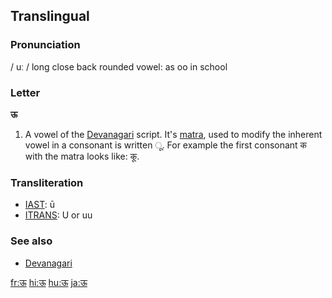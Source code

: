 ==Translingual==

===Pronunciation===
/ uː / long close back rounded vowel: as oo in school

===Letter===
'''ऊ'''

# A vowel of the [[Devanagari]] script.  It's [[matra]], used to modify the inherent vowel in a consonant is written &#x0942;.  For example the first consonant क with the matra looks like: कू.

===Transliteration===
{{rfc-header|Transliteration}}
*[[w:IAST|IAST]]: ū
*[[w:ITRANS|ITRANS]]: U or uu

===See also===
*[[w:Devanagari|Devanagari]]

[[fr:ऊ]]
[[hi:ऊ]]
[[hu:ऊ]]
[[ja:ऊ]]
